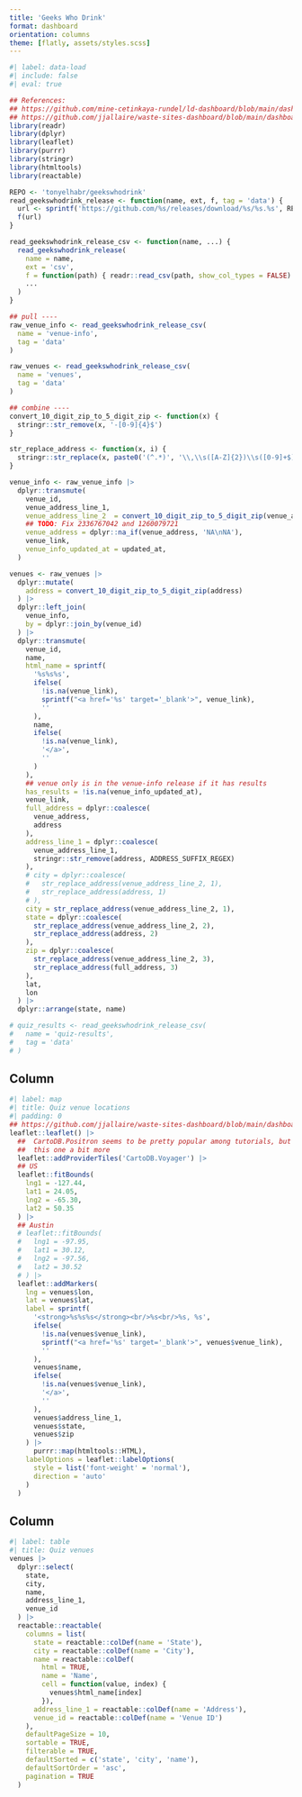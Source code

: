 ```yaml
---
title: 'Geeks Who Drink'
format: dashboard
orientation: columns
theme: [flatly, assets/styles.scss]
---
```


```r
#| label: data-load
#| include: false
#| eval: true

## References:
## https://github.com/mine-cetinkaya-rundel/ld-dashboard/blob/main/dashboard.qmd
## https://github.com/jjallaire/waste-sites-dashboard/blob/main/dashboard.qmd
library(readr)
library(dplyr)
library(leaflet)
library(purrr)
library(stringr)
library(htmltools)
library(reactable)

REPO <- 'tonyelhabr/geekswhodrink'
read_geekswhodrink_release <- function(name, ext, f, tag = 'data') {
  url <- sprintf('https://github.com/%s/releases/download/%s/%s.%s', REPO, tag, name, ext)
  f(url)
}

read_geekswhodrink_release_csv <- function(name, ...) {
  read_geekswhodrink_release(
    name = name,
    ext = 'csv',
    f = function(path) { readr::read_csv(path, show_col_types = FALSE) },
    ...
  )
}

## pull ----
raw_venue_info <- read_geekswhodrink_release_csv(
  name = 'venue-info',
  tag = 'data'
)

raw_venues <- read_geekswhodrink_release_csv(
  name = 'venues',
  tag = 'data'
)

## combine ----
convert_10_digit_zip_to_5_digit_zip <- function(x) {
  stringr::str_remove(x, '-[0-9]{4}$')
}

str_replace_address <- function(x, i) {
  stringr::str_replace(x, paste0('(^.*)', '\\,\\s([A-Z]{2})\\s([0-9]+$)'), paste0('\\', i))
}

venue_info <- raw_venue_info |> 
  dplyr::transmute(
    venue_id,
    venue_address_line_1,
    venue_address_line_2  = convert_10_digit_zip_to_5_digit_zip(venue_address_line_2),
    ## TODO: Fix 2336767042 and 1260079721
    venue_address = dplyr::na_if(venue_address, 'NA\nNA'),
    venue_link,
    venue_info_updated_at = updated_at,
  )

venues <- raw_venues |> 
  dplyr::mutate(
    address = convert_10_digit_zip_to_5_digit_zip(address)
  ) |> 
  dplyr::left_join(
    venue_info,
    by = dplyr::join_by(venue_id)
  ) |> 
  dplyr::transmute(
    venue_id,
    name,
    html_name = sprintf(
      '%s%s%s', 
      ifelse(
        !is.na(venue_link),
        sprintf("<a href='%s' target='_blank'>", venue_link),
        ''
      ),
      name,
      ifelse(
        !is.na(venue_link),
        '</a>',
        ''
      )
    ),
    ## venue only is in the venue-info release if it has results
    has_results = !is.na(venue_info_updated_at),
    venue_link,
    full_address = dplyr::coalesce(
      venue_address,
      address
    ),
    address_line_1 = dplyr::coalesce(
      venue_address_line_1, 
      stringr::str_remove(address, ADDRESS_SUFFIX_REGEX)
    ),
    # city = dplyr::coalesce(
    #   str_replace_address(venue_address_line_2, 1),
    #   str_replace_address(address, 1)
    # ),
    city = str_replace_address(venue_address_line_2, 1),
    state = dplyr::coalesce(
      str_replace_address(venue_address_line_2, 2),
      str_replace_address(address, 2)
    ),
    zip = dplyr::coalesce(
      str_replace_address(venue_address_line_2, 3),
      str_replace_address(full_address, 3)
    ),
    lat,
    lon
  ) |> 
  dplyr::arrange(state, name)

# quiz_results <- read_geekswhodrink_release_csv(
#   name = 'quiz-results',
#   tag = 'data'
# )
```

## Column {width="60%"}

```r
#| label: map
#| title: Quiz venue locations
#| padding: 0
## https://github.com/jjallaire/waste-sites-dashboard/blob/main/dashboard.qmd
leaflet::leaflet() |> 
  ##  CartoDB.Positron seems to be pretty popular among tutorials, but I personally like
  ##  this one a bit more
  leaflet::addProviderTiles('CartoDB.Voyager') |> 
  ## US
  leaflet::fitBounds(
    lng1 = -127.44,
    lat1 = 24.05,
    lng2 = -65.30,
    lat2 = 50.35
  ) |>
  ## Austin
  # leaflet::fitBounds(
  #   lng1 = -97.95,
  #   lat1 = 30.12, 
  #   lng2 = -97.56, 
  #   lat2 = 30.52
  # ) |> 
  leaflet::addMarkers(
    lng = venues$lon,
    lat = venues$lat,
    label = sprintf(
      '<strong>%s%s%s</strong><br/>%s<br/>%s, %s',
      ifelse(
        !is.na(venues$venue_link),
        sprintf("<a href='%s' target='_blank'>", venues$venue_link),
        ''
      ),
      venues$name,
      ifelse(
        !is.na(venues$venue_link),
        '</a>',
        ''
      ),
      venues$address_line_1,
      venues$state,
      venues$zip
    ) |>
      purrr::map(htmltools::HTML),
    labelOptions = leaflet::labelOptions(
      style = list('font-weight' = 'normal'),
      direction = 'auto'
    )
  )
```

## Column {width="40%"}

```r
#| label: table
#| title: Quiz venues
venues |> 
  dplyr::select(
    state,
    city,
    name,
    address_line_1,
    venue_id
  ) |> 
  reactable::reactable(
    columns = list(
      state = reactable::colDef(name = 'State'),
      city = reactable::colDef(name = 'City'),
      name = reactable::colDef(
        html = TRUE,
        name = 'Name',
        cell = function(value, index) {
          venues$html_name[index]
        }),
      address_line_1 = reactable::colDef(name = 'Address'),
      venue_id = reactable::colDef(name = 'Venue ID')
    ),
    defaultPageSize = 10,
    sortable = TRUE,
    filterable = TRUE,
    defaultSorted = c('state', 'city', 'name'),
    defaultSortOrder = 'asc',
    pagination = TRUE
  )
```
